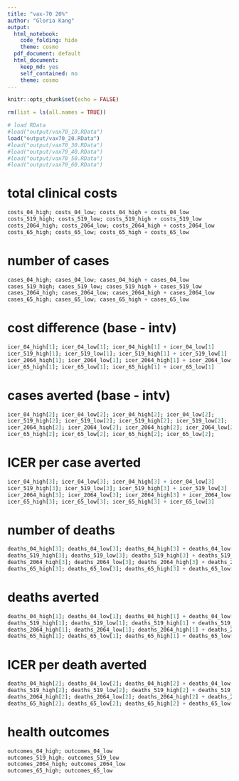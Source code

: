 ```yaml
---
title: "vax-70 20%"
author: "Gloria Kang"
output:
  html_notebook: 
    code_folding: hide
    theme: cosmo
  pdf_document: default
  html_document: 
    keep_md: yes
    self_contained: no
    theme: cosmo
---
```


```r
knitr::opts_chunk$set(echo = FALSE)
```

```r
rm(list = ls(all.names = TRUE))
```

```r
# load RData
#load("output/vax70_10.RData")
load("output/vax70_20.RData")
#load("output/vax70_30.RData")
#load("output/vax70_40.RData")
#load("output/vax70_50.RData")
#load("output/vax70_60.RData")
```


# total clinical costs
```r
costs_04_high; costs_04_low; costs_04_high + costs_04_low
costs_519_high; costs_519_low; costs_519_high + costs_519_low
costs_2064_high; costs_2064_low; costs_2064_high + costs_2064_low
costs_65_high; costs_65_low; costs_65_high + costs_65_low
```

# number of cases
```r
cases_04_high; cases_04_low; cases_04_high + cases_04_low
cases_519_high; cases_519_low; cases_519_high + cases_519_low
cases_2064_high; cases_2064_low; cases_2064_high + cases_2064_low
cases_65_high; cases_65_low; cases_65_high + cases_65_low
```

# cost difference (base - intv)
```r
icer_04_high[1]; icer_04_low[1]; icer_04_high[1] + icer_04_low[1]
icer_519_high[1]; icer_519_low[1]; icer_519_high[1] + icer_519_low[1]
icer_2064_high[1]; icer_2064_low[1]; icer_2064_high[1] + icer_2064_low[1]
icer_65_high[1]; icer_65_low[1]; icer_65_high[1] + icer_65_low[1]
```

# cases averted (base - intv)
```r
icer_04_high[2]; icer_04_low[2]; icer_04_high[2]; icer_04_low[2]; 
icer_519_high[2]; icer_519_low[2]; icer_519_high[2]; icer_519_low[2]; 
icer_2064_high[2]; icer_2064_low[2]; icer_2064_high[2]; icer_2064_low[2]; 
icer_65_high[2]; icer_65_low[2]; icer_65_high[2]; icer_65_low[2]; 
```

# ICER per case averted
```r
icer_04_high[3]; icer_04_low[3]; icer_04_high[3] + icer_04_low[3]
icer_519_high[3]; icer_519_low[3]; icer_519_high[3] + icer_519_low[3]
icer_2064_high[3]; icer_2064_low[3]; icer_2064_high[3] + icer_2064_low[3]
icer_65_high[3]; icer_65_low[3]; icer_65_high[3] + icer_65_low[3]
```

# number of deaths
```r
deaths_04_high[3]; deaths_04_low[3]; deaths_04_high[3] + deaths_04_low[3]
deaths_519_high[3]; deaths_519_low[3]; deaths_519_high[3] + deaths_519_low[3]
deaths_2064_high[3]; deaths_2064_low[3]; deaths_2064_high[3] + deaths_2064_low[3]
deaths_65_high[3]; deaths_65_low[3]; deaths_65_high[3] + deaths_65_low[3]
```

# deaths averted
```r
deaths_04_high[1]; deaths_04_low[1]; deaths_04_high[1] + deaths_04_low[1]
deaths_519_high[1]; deaths_519_low[1]; deaths_519_high[1] + deaths_519_low[1]
deaths_2064_high[1]; deaths_2064_low[1]; deaths_2064_high[1] + deaths_2064_low[1]
deaths_65_high[1]; deaths_65_low[1]; deaths_65_high[1] + deaths_65_low[1]
```

# ICER per death averted
```r
deaths_04_high[2]; deaths_04_low[2]; deaths_04_high[2] + deaths_04_low[2]
deaths_519_high[2]; deaths_519_low[2]; deaths_519_high[2] + deaths_519_low[2]
deaths_2064_high[2]; deaths_2064_low[2]; deaths_2064_high[2] + deaths_2064_low[2]
deaths_65_high[2]; deaths_65_low[2]; deaths_65_high[2] + deaths_65_low[2]
```

# health outcomes
```r
outcomes_04_high; outcomes_04_low
outcomes_519_high; outcomes_519_low
outcomes_2064_high; outcomes_2064_low
outcomes_65_high; outcomes_65_low
```

